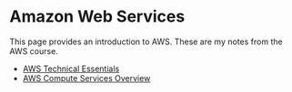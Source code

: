 # Amazon Web Services

This page provides an introduction to AWS. These are my notes from the AWS course.

- <a href="/amazon-web-services/aws-technical-essentials">AWS Technical Essentials</a>
- <a href="/amazon-web-services/aws-compute-services-overview">AWS Compute Services Overview</a>
